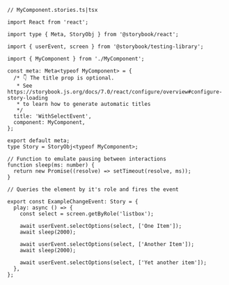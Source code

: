 ```tsx
// MyComponent.stories.ts|tsx

import React from 'react';

import type { Meta, StoryObj } from '@storybook/react';

import { userEvent, screen } from '@storybook/testing-library';

import { MyComponent } from './MyComponent';

const meta: Meta<typeof MyComponent> = {
  /* 👇 The title prop is optional.
   * See https://storybook.js.org/docs/7.0/react/configure/overview#configure-story-loading
   * to learn how to generate automatic titles
   */
  title: 'WithSelectEvent',
  component: MyComponent,
};

export default meta;
type Story = StoryObj<typeof MyComponent>;

// Function to emulate pausing between interactions
function sleep(ms: number) {
  return new Promise((resolve) => setTimeout(resolve, ms));
}

// Queries the element by it's role and fires the event

export const ExampleChangeEvent: Story = {
  play: async () => {
    const select = screen.getByRole('listbox');

    await userEvent.selectOptions(select, ['One Item']);
    await sleep(2000);

    await userEvent.selectOptions(select, ['Another Item']);
    await sleep(2000);

    await userEvent.selectOptions(select, ['Yet another item']);
  },
};
```
